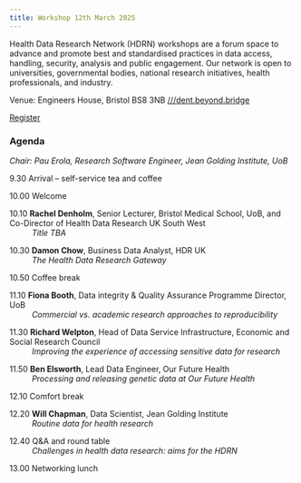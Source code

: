 ```yaml
---
title: Workshop 12th March 2025
---
```


Health Data Research Network (HDRN) workshops are a forum space to advance and promote best and standardised practices in data access, handling, security, analysis and public engagement. Our network is open to universities, governmental bodies, national research initiatives, health professionals, and industry.

Venue: Engineers House, Bristol BS8 3NB [///dent.beyond.bridge](https://what3words.com/dent.beyond.bridge)

<!--[Registration Opens Soon](){.btn .btn-sm .disabled}-->
[Register](https://forms.office.com/e/KmVaRbpbSL){.btn .btn-sm .btn-primary}


### Agenda <span style="background-color: #FFFF00"></span>


*Chair: Pau Erola, Research Software Engineer, Jean Golding Institute, UoB*


9.30	Arrival – self-service tea and coffee

10.00	Welcome

10.10	**Rachel Denholm**, Senior Lecturer, Bristol Medical School, UoB, and Co-Director of Health Data Research UK South West	
<br>&nbsp;&nbsp;&nbsp;&nbsp;&nbsp;&nbsp;&nbsp;&nbsp;&nbsp;&nbsp;*Title TBA*

10.30	**Damon Chow**, Business Data Analyst, HDR UK
<br>&nbsp;&nbsp;&nbsp;&nbsp;&nbsp;&nbsp;&nbsp;&nbsp;&nbsp;&nbsp;*The Health Data Research Gateway*

10.50	Coffee break

11.10	**Fiona Booth**, Data integrity & Quality Assurance Programme Director, UoB
<br>&nbsp;&nbsp;&nbsp;&nbsp;&nbsp;&nbsp;&nbsp;&nbsp;&nbsp;&nbsp;*Commercial vs. academic research approaches to reproducibility*

11.30	**Richard Welpton**, Head of Data Service Infrastructure, Economic and Social Research Council
<br>&nbsp;&nbsp;&nbsp;&nbsp;&nbsp;&nbsp;&nbsp;&nbsp;&nbsp;&nbsp;*Improving the experience of accessing sensitive data for research*

11.50	**Ben Elsworth**, Lead Data Engineer, Our Future Health
<br>&nbsp;&nbsp;&nbsp;&nbsp;&nbsp;&nbsp;&nbsp;&nbsp;&nbsp;&nbsp;*Processing and releasing genetic data at Our Future Health*

12.10	Comfort break

12.20	**Will Chapman**, Data Scientist, Jean Golding Institute
<br>&nbsp;&nbsp;&nbsp;&nbsp;&nbsp;&nbsp;&nbsp;&nbsp;&nbsp;&nbsp;*Routine data for health research*

12.40	Q&A and round table
<br>&nbsp;&nbsp;&nbsp;&nbsp;&nbsp;&nbsp;&nbsp;&nbsp;&nbsp;&nbsp;*Challenges in health data research: aims for the HDRN*

13.00 	Networking lunch
